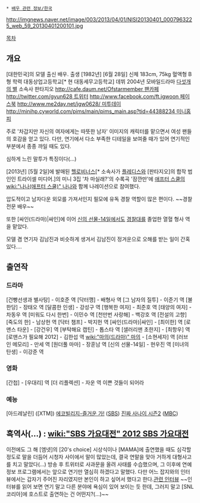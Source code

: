 * [[배우 관련 정보/한국]]

http://imgnews.naver.net/image/003/2013/04/01/NISI20130401_0007963225_web_59_20130401200101.jpg

[[목차]]

== 개요 ==
[대한민국]의 모델 출신 배우.
출생 [1982년] [6월 28일]
신체 183cm, 75kg
혈액형 B형
학력 대동상업고등학교[* 현 대동세무고등학교]
데뷔 2004년 모바일드라마 [[다섯개의 별]]
소속사 판타지오
[[http://cafe.daum.net/Ofstarmember 팬카페]] [[http://twitter.com/gyun628 트위터]] [[http://www.facebook.com/ft.jgwoon 페이스북]] [[http://www.me2day.net/jgw0628/ 미투데이]] [[http://minihp.cyworld.com/pims/main/pims_main.asp?tid=44388234 미니홈피]]

주로 '차갑지만 자신의 여자에게는 따뜻한 남자' 이미지의 캐릭터를 맡으면서 여성 팬들의 호감을 얻고 있다. 다만, 연기에서 다소 부족한 디테일을 보여줄 때가 있어 연기적인 부분에서 종종 까일 때도 있다.

심하게 느린 말투가 특징이다(...)

[2013년] [5월 2일]에 발매된 [[헬로비너스]][* 소속사가 [[플레디스]]와 [판타지오]의 합작 법인인 트라이셀 미디어.]의 미니 3집 '차 마실래?'의 수록곡 '잠깐만'에 [[애프터 스쿨]]의 [[wiki:"나나(애프터 스쿨)" 나나]]와 함께 나레이션으로 참여했다.

압도적이고 남자다운 외모를 가져서인지 필모에 유독 경찰 역할이 많은 편이다. ~~경찰 전문 배우~~ 

또한 [싸인(드라마)|싸인]에 이어 [[신의 선물-14일]]에서도 [[경찰대]]를 졸업한 열혈 형사 역을 맡았다.

모델 겸 연기자 김남진과 비슷하게 생겨서 김남진이 정겨운으로 오해를 받는 일이 간혹 있다....

== 출연작 ==
=== 드라마 ===
[건빵선생과 별사탕] - 이호준 역
[닥터깽] - 배형사 역
[그 남자의 질투] - 이준기 역
[불한당] - 장태오 역
[달콤한 인생] - 강성구 역
[행복한 여자] - 최준호 역
[태양의 여자] - 차동우 역
[미워도 다시 한번] - 이민수 역
[천만번 사랑해] - 백강호 역
[전설의 고향]
[죽도의 한] - 남상헌 역
[닥터 챔프] - 박지헌 역
[싸인(드라마)|싸인] - [최이한] 역
[로맨스 타운] - [강건우] 역
[부탁해요 캡틴] - 톱스타 역
[샐러리맨 초한지] - [최항우] 역
[로맨스가 필요해 2012] - 김한섭 역
[[wiki:"마의(드라마)" 마의]] - [소현세자] 역
[러브 인 메모리] - 만세 역
[원더풀 마마] - 장훈남 역
[신의 선물-14일] - 현우진 역
[미녀의 탄생] - 이강준 역


=== 영화 ===
[간첩] - [우대리] 역
[더 리플렉션] - 자운 역
이쁜 것들이 되어라
=== 예능 ===
[아드레날린] ([XTM])
[[에코빌리지-즐거운 가!]] ([[SBS]])
[[진짜 사나이(일밤)|진짜 사나이 시즌2]] ([[MBC]])
== 흑역사(...) : [[wiki:"SBS 가요대전" 2012 SBS 가요대전]] ==
이전에도 그 해 [엠넷]의 [20's choice] 시상식이나 [MAMA]에 출연했을 때도 심각할 정도로 말을 더듬어 시청자 사이에서 말이 많았는데, 결국 연말을 맞아 거하게 대형사고를 치고 말았다(...) 방송 후 트위터로 사과문을 올려 사태를 수습했으며, 그 이후에 연예정보 프로그램에서는 앞으로 연기만 열심히 하겠다고 말했다. 다만 어느 잡지와의 인터뷰에서는 갑자기 주어진 자리였지만 본인이 하고 싶어서 했다고 한다.[http://cosmopolitan.joinsmsn.com/article/RetArticleView.asp?strArtclCd=A000001132&strMCateCd=ADAB 관련 인터뷰] ~~인터뷰를 읽어 보면 연기 말고 다른 분야에 욕심이 있어 보이는 듯 한데, 그러지 말고 [SNL 코리아]에 호스트로 출연하는 건 어떤지?(...)~~
